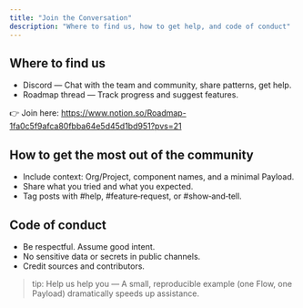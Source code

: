```yaml
---
title: "Join the Conversation"
description: "Where to find us, how to get help, and code of conduct"
---
```


## Where to find us

- Discord — Chat with the team and community, share patterns, get help.
- Roadmap thread — Track progress and suggest features.

👉 Join here: https://www.notion.so/Roadmap-1fa0c5f9afca80fbba64e5d45d1bd951?pvs=21

## How to get the most out of the community

- Include context: Org/Project, component names, and a minimal Payload.
- Share what you tried and what you expected.
- Tag posts with #help, #feature‑request, or #show‑and‑tell.

## Code of conduct

- Be respectful. Assume good intent.
- No sensitive data or secrets in public channels.
- Credit sources and contributors.

> tip: Help us help you — A small, reproducible example (one Flow, one Payload) dramatically speeds up assistance.